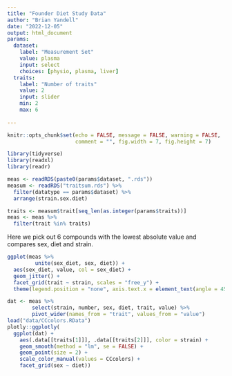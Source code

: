 ```yaml
---
title: "Founder Diet Study Data"
author: "Brian Yandell"
date: "2022-12-05"
output: html_document
params:
  dataset:
    label: "Measurement Set"
    value: plasma
    input: select
    choices: [physio, plasma, liver]
  traits:
    label: "Number of traits"
    value: 2
    input: slider
    min: 2
    max: 6
    
---
```


```r
knitr::opts_chunk$set(echo = FALSE, message = FALSE, warning = FALSE,
                      comment = "", fig.width = 7, fig.height = 7)
```

```r
library(tidyverse)
library(readxl)
library(readr)
```

```r
meas <- readRDS(paste0(params$dataset, ".rds"))
measum <- readRDS("traitsum.rds") %>%
  filter(datatype == params$dataset) %>%
  arrange(strain.sex.diet)
```

```r
traits <- measum$trait[seq_len(as.integer(params$traits))]
meas <- meas %>% 
  filter(trait %in% traits)
```

Here we pick out 6 compounds with the lowest absolute value and compares sex, diet and strain.

```r
ggplot(meas %>%
         unite(sex_diet, sex, diet)) +
  aes(sex_diet, value, col = sex_diet) +
  geom_jitter() +
  facet_grid(trait ~ strain, scales = "free_y") +
  theme(legend.position = "none", axis.text.x = element_text(angle = 45, vjust = 1, hjust=1))
```

```r
dat <- meas %>%
        select(strain, number, sex, diet, trait, value) %>%
        pivot_wider(names_from = "trait", values_from = "value")
load("data/CCcolors.RData")
plotly::ggplotly(
  ggplot(dat) +
    aes(.data[[traits[1]]], .data[[traits[2]]], color = strain) +
    geom_smooth(method = "lm", se = FALSE) +
    geom_point(size = 2) +
    scale_color_manual(values = CCcolors) +
    facet_grid(sex ~ diet)) 
```

